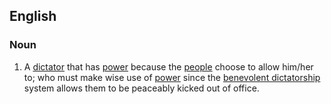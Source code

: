 {{wikipedia}}
==English==

===Noun===
{{en-noun|sg=[[benevolent]] [[dictator]]}}

#A [[dictator]] that has [[power]] because the [[people]] choose to allow him/her to; who must make wise use of [[power]] since the [[benevolent dictatorship]] system allows them to be peaceably kicked out of office.
